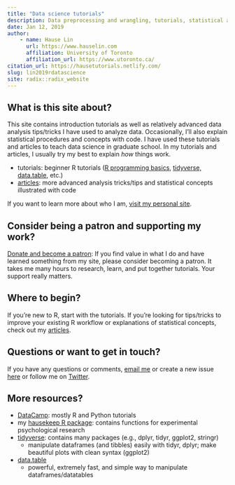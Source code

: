 ```yaml
---
title: "Data science tutorials"
description: Data preprocessing and wrangling, tutorials, statistical analyses, modeling, and so on
date: Jan 12, 2019
author:
    - name: Hause Lin
      url: https://www.hauselin.com
      affiliation: University of Toronto
      affiliation_url: https://www.utoronto.ca/
citation_url: https://hausetutorials.netlify.com/
slug: lin2019rdatascience
site: radix::radix_website
---
```


## What is this site about? 

This site contains introduction tutorials as well as relatively advanced data analysis tips/tricks I have used to analyze data. Occasionally, I'll also explain statistical procedures and concepts with code. I have used these tutorials and articles to teach data science in graduate school. In my tutorials and articles, I usually try my best to explain *how* things work.

* tutorials: beginner R tutorials ([R programming basics](0001_rbasics.html), [tidyverse, data.table](0002_tidyverse_datatable.html), etc.)
* [articles](articles.html): more advanced analysis tricks/tips and statistical concepts illustrated with code

If you want to learn more about who I am, [visit my personal site](https://www.hauselin.com).

## Consider being a patron and supporting my work?

[Donate and become a patron](https://donorbox.org/support-my-teaching): If you find value in what I do and have learned something from my site, please consider becoming a patron. It takes me many hours to research, learn, and put together tutorials. Your support really matters.

## Where to begin?

If you're new to R, start with the tutorials. If you're looking for tips/tricks to improve your existing R workflow or explanations of statistical concepts, check out my [articles](articles.html).

## Questions or want to get in touch?

If you have any questions or comments, [email me](mailto:hauselin@gmail.com) or create a new issue [here](https://github.com/hauselin/rtutorialsite/issues) or follow me on [Twitter](https://twitter.com/hauselin). 

## More resources?

* [DataCamp](http://datacamp.com/): mostly R and Python tutorials
* my [hausekeep R package](https://hauselin.github.io/hausekeep/): contains functions for experimental psychological research
* [tidyverse](https://www.tidyverse.org/): contains many packages (e.g., dplyr, tidyr, ggplot2, stringr)
    * manipulate dataframes (and tibbles) easily with tidyr, dplyr; make beautiful plots with clean syntax (ggplot2)
* [data.table](https://cran.r-project.org/web/packages/data.table/vignettes/datatable-intro.html)
    * powerful, extremely fast, and simple way to manipulate dataframes/datatables
